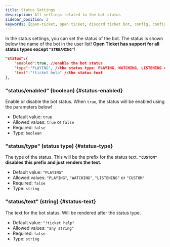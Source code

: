 ```yaml
---
title: Status Settings
description: All settings related to the bot status
sidebar_position: 2
keywords: [open-ticket, open ticket, discord ticket bot, config, config.json, settings, status]
---
```

<head>
    <link rel="apple-touch-icon" href="/img/logo_vertical.png"/>
</head>

In the status settings, you can set the status of the bot. The status is shown below the name of the bot in the user list!
**Open Ticket has support for <C color="green">all status types </C><C color="red">except `"STREAMING"`</C>**!

```json title="config.json"
"status":{
    "enabled":true, //enable the bot status
    "type":"PLAYING", //the status type: PLAYING, WATCHING, LISTENING or CUSTOM
    "text":"!ticket help" //the status text
},
```

### "status/enabled" (boolean) \{#status-enabled}
Enable or disable the bot status. When `true`, the status will be enabled using the parameters below!

- Default value: `true`
- Allowed values: `true` or `false`
- Required: `false`
- Type: `boolean`

### "status/type" (status type) \{#status-type}
The type of the status. This will be the prefix for the status text. **`"CUSTOM"` disables this prefix and just renders the text.**

- Default value: `"PLAYING"`
- Allowed values: `"PLAYING"`, `"WATCHING"`, `"LISTENING"` or `"CUSTOM"`
- Required: `false`
- Type: `string`

### "status/text" (string) \{#status-text}
The text for the bot status. Will be rendered after the status type.

- Default value: `"!ticket help"`
- Allowed values: `"any string"`
- Required: `false`
- Type: `string`